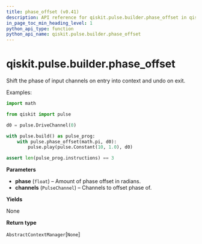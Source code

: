 ```yaml
---
title: phase_offset (v0.41)
description: API reference for qiskit.pulse.builder.phase_offset in qiskit v0.41
in_page_toc_min_heading_level: 1
python_api_type: function
python_api_name: qiskit.pulse.builder.phase_offset
---
```


<span id="qiskit-pulse-builder-phase-offset" />

# qiskit.pulse.builder.phase\_offset

<Function id="qiskit.pulse.builder.phase_offset" isDedicatedPage={true} github="https://github.com/qiskit/qiskit/tree/stable/0.23/qiskit/pulse/builder.py" signature="phase_offset(phase, *channels)">
  Shift the phase of input channels on entry into context and undo on exit.

  Examples:

  ```python
  import math

  from qiskit import pulse

  d0 = pulse.DriveChannel(0)

  with pulse.build() as pulse_prog:
      with pulse.phase_offset(math.pi, d0):
          pulse.play(pulse.Constant(10, 1.0), d0)

  assert len(pulse_prog.instructions) == 3
  ```

  **Parameters**

  *   **phase** (`float`) – Amount of phase offset in radians.
  *   **channels** (`PulseChannel`) – Channels to offset phase of.

  **Yields**

  None

  **Return type**

  `AbstractContextManager`\[`None`]
</Function>

